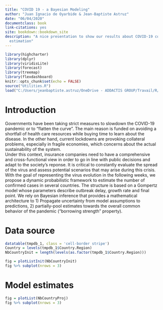 ```yaml
--- 
title: "COVID 19 - a Bayesian Modeling"
author: "Juan Ignacio de Oyarbide & Jean-Baptiste Astruz"
date: "06/04/2020"
documentclass: book
link-citations: yes
site: bookdown::bookdown_site
description: "A nice presentation to show our results about COVID-19 confirmed cases
  estimation"
---
```


```r
library(highcharter)
library(dplyr)
library(viridisLite)
library(forecast)
library(treemap)
library(flexdashboard)
knitr::opts_chunk$set(echo = FALSE)
source("Utilities.R")
load("C:/Users/jeanbaptiste.astruz/OneDrive - ADDACTIS GROUP/Travail/R/PlotPandemic/run_Result_R.RData")
```


# Introduction

Governments have been taking strict measures to slowdown the COVID-19 pandemic or to "flatten the curve". The main reason is funded on avoiding a shortfall of health care resources while buying time to learn about the disease. In the other hand, current lockdowns are provoking collateral problems, especially in fragile economies, which concerns about the actual sustainability of the system. \
Under this context, insurance companies need to have a comprehensive and cross-functional view in order to go in line with public decisions and adapt to the society's reponse. It is critical to constantly evaluate the spread of the virus and assess potential scenarios that may arise during this crisis.\
With the goal of representing the virus evolution in the following weeks, we propose a dynamic probabilistic framework to estimate the number of confirmed cases in several countries. The structure is based on a Gompertz model whose parameters describe outbreak delay, growth rate and final point. We rely on Bayesian inference that provides a mathematical architecture to 1) Propagate uncertainty from model assumptions to predictions, 2) partially-pool estimates towards the overall common behavior of the pandemic (“borrowing strength” property).


# Data source

```r

datatable(tmpdb_1, class = 'cell-border stripe')
Country = levels(tmpdb_1$Country.Region)
NbCountryInit = length(levels(as.factor(tmpdb_1$Country.Region)))

fig = plotListInit(NbCountryInit)
fig %>% subplot(nrows = 3)

```

# Model estimates

```r

fig = plotList(NbCountryProj)
fig %>% subplot(nrows = 3)

```

<!-- ## Model specification -->

<!-- \begin{gather*} -->

<!-- y_{jt} \sim Lognormal(\mu_{jt},\sigma_{jt})\\ -->

<!-- \mu_{jt}=a_j \text{ } exp ({-b_j \text{ } exp({-c_j\text{ } \times\text{ } t}}))\\ -->

<!-- \sigma_{jt} \sim studentT (5,0,1.5)\\ -->

<!-- a_j \sim Normal^+(a_{intercept},\sigma_a)\\ -->

<!-- b_j \sim Normal(b_{intercept},\sigma_b)\\ -->

<!-- c_j \sim Normal(c_{intercept}+ \beta_{lockdown} \times \sigma_{lockdown}+\beta_{density} \times \sigma_{density} + \beta_{tests} \times \sigma_{tests} + \beta_{Density:tests} \times \sigma_{Density:tests},\sigma_c)\\ -->

<!-- a_{intercept} \sim Gamma(3,0.5)\\ -->

<!-- b_{intercept} \sim Normal^+(5,10)\\ -->

<!-- c_{intercept} \sim Normal^+(0.1,0.5)\\ -->

<!-- \sigma_a \sim Cauchy^+(0,10)\\ -->

<!-- \sigma_b \sim Cauchy^+(0,25)\\ -->

<!-- \sigma_c \sim Cauchy^+(0,1)\\ -->

<!-- \beta_{lockdown}\sim Normal(0,\sigma_{lockdown})\\ -->

<!-- \beta_{density}\sim Normal(0,\sigma_{density})\\ -->

<!-- \beta_{tests}\sim Normal(0,\sigma_{tests})\\ -->

<!-- \beta_{Density:tests}\sim Normal(0,\sigma_{Density:tests})\\ -->

<!-- \sigma_{lockdown}\sim Cauchy^+(0,10)\\ -->

<!-- \sigma_{density}\sim Cauchy^+(0,30)\\ -->

<!-- \sigma_{tests}\sim Cauchy^+(0,20)\\ -->

<!-- \sigma_{Density:tests})\sim Cauchy^+(0,50)\\ -->

<!-- \end{gather*} -->
